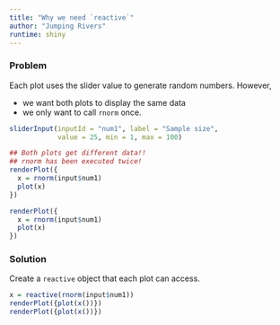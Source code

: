 ```yaml
---
title: "Why we need `reactive`"
author: "Jumping Rivers"
runtime: shiny
---
```


### Problem

Each plot uses the slider value to generate random numbers. However, 

  * we want both plots to display the same data
  * we only want to call `rnorm` once. 

```r
sliderInput(inputId = "num1", label = "Sample size",
            value = 25, min = 1, max = 100)

## Both plots get different data!!
## rnorm has been executed twice!
renderPlot({
  x = rnorm(input$num1)
  plot(x)
})

renderPlot({
  x = rnorm(input$num1)
  plot(x)
})
```

### Solution

Create a `reactive` object that each plot can access.

```r
x = reactive(rnorm(input$num1))
renderPlot({plot(x())})
renderPlot({plot(x())})
```